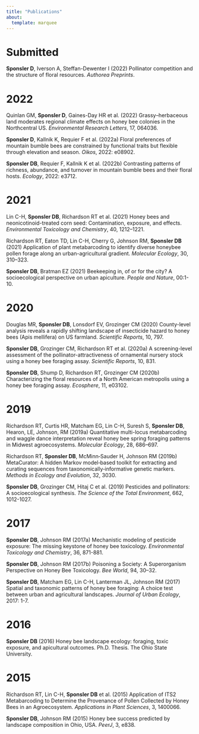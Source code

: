 ```yaml
---
title: "Publications"
about: 
  template: marquee
---
```


# Submitted

**Sponsler D**, Iverson A, Steffan-Dewenter I (2022) Pollinator competition and the structure of floral resources. *Authorea Preprints*.

# 2022

Quinlan GM, **Sponsler D**, Gaines-Day HR et al. (2022) Grassy–herbaceous land moderates regional climate effects on honey bee colonies in the Northcentral US. *Environmental Research Letters*, 17, 064036.

**Sponsler D**, Kallnik K, Requier F et al. (2022a) Floral preferences of mountain bumble bees are constrained by functional traits but flexible through elevation and season. *Oikos*, 2022: e08902.

**Sponsler DB**, Requier F, Kallnik K et al. (2022b) Contrasting patterns of richness, abundance, and turnover in mountain bumble bees and their floral hosts. *Ecology*, 2022: e3712.

# 2021

Lin C-H, **Sponsler DB**, Richardson RT et al. (2021) Honey bees and neonicotinoid-treated corn seed: Contamination, exposure, and effects. *Environmental Toxicology and Chemistry*, 40, 1212–1221.

Richardson RT, Eaton TD, Lin C-H, Cherry G, Johnson RM, **Sponsler DB** (2021) Application of plant metabarcoding to identify diverse honeybee pollen forage along an urban-agricultural gradient. *Molecular Ecology*, 30, 310–323.

**Sponsler DB**, Bratman EZ (2021) Beekeeping in, of or for the city? A socioecological perspective on urban apiculture. *People and Nature*, 00:1-10.

# 2020

Douglas MR, **Sponsler DB**, Lonsdorf EV, Grozinger CM (2020) County-level analysis reveals a rapidly shifting landscape of insecticide hazard to honey bees (Apis mellifera) on US farmland. *Scientific Reports*, 10, 797.

**Sponsler DB**, Grozinger CM, Richardson RT et al. (2020a) A screening-level assessment of the pollinator-attractiveness of ornamental nursery stock using a honey bee foraging assay. *Scientific Reports*, 10, 831.

**Sponsler DB**, Shump D, Richardson RT, Grozinger CM (2020b) Characterizing the floral resources of a North American metropolis using a honey bee foraging assay. *Ecosphere*, 11, e03102.

# 2019

Richardson RT, Curtis HR, Matcham EG, Lin C-H, Suresh S, **Sponsler DB**, Hearon, LE, Johnson, RM (2019a) Quantitative multi-locus metabarcoding and waggle dance interpretation reveal honey bee spring foraging patterns in Midwest agroecosystems. *Molecular Ecology*, 28, 686–697.

Richardson RT, **Sponsler DB**, McMinn‐Sauder H, Johnson RM (2019b) MetaCurator: A hidden Markov model‐based toolkit for extracting and curating sequences from taxonomically‐informative genetic markers. *Methods in Ecology and Evolution*, 32, 3030.

**Sponsler DB**, Grozinger CM, Hitaj C et al. (2019) Pesticides and pollinators: A socioecological synthesis. *The Science of the Total Environment*, 662, 1012-1027.

# 2017

**Sponsler DB**, Johnson RM (2017a) Mechanistic modeling of pesticide exposure: The missing keystone of honey bee toxicology. *Environmental Toxicology and Chemistry*, 36, 871-881.

**Sponsler DB**, Johnson RM (2017b) Poisoning a Society: A Superorganism Perspective on Honey Bee Toxicology. *Bee World*, 94, 30–32.

**Sponsler DB**, Matcham EG, Lin C-H, Lanterman JL, Johnson RM (2017) Spatial and taxonomic patterns of honey bee foraging: A choice test between urban and agricultural landscapes. *Journal of Urban Ecology*, 2017: 1-7.

# 2016

**Sponsler DB** (2016) Honey bee landscape ecology: foraging, toxic exposure, and apicultural outcomes. Ph.D. Thesis. The Ohio State University.

# 2015

Richardson RT, Lin C-H, **Sponsler DB** et al. (2015) Application of ITS2 Metabarcoding to Determine the Provenance of Pollen Collected by Honey Bees in an Agroecosystem. *Applications in Plant Sciences*, 3, 1400066.

**Sponsler DB**, Johnson RM (2015) Honey bee success predicted by landscape composition in Ohio, USA. *PeerJ*, 3, e838.